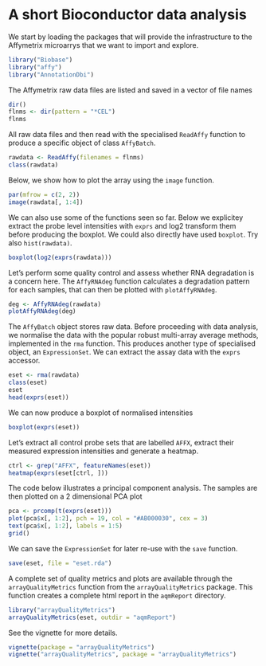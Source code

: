 # A short Bioconductor data analysis

We start by loading the packages that will provide the infrastructure 
to the Affymetrix microarrys that we want to import and explore.

```r
library("Biobase")
library("affy")
library("AnnotationDbi")
```

The Affymetrix raw data files are listed and saved in a vector of file names


```r
dir()
flnms <- dir(pattern = "*CEL")
flnms
```

All raw data files and then read with the specialised `ReadAffy` function
to produce a specific object of class `AffyBatch`.

```r
rawdata <- ReadAffy(filenames = flnms)
class(rawdata)
```

Below, we show how to plot the array using the `image` function.

```r
par(mfrow = c(2, 2))
image(rawdata[, 1:4])
```

We can also use some of the functions seen so far. 
Below we explicitey extract the probe level intensities with `exprs` and 
log2 transform them before producing the boxplot. 
We could also directly have used `boxplot`. 
Try also `hist(rawdata)`.

```r
boxplot(log2(exprs(rawdata)))
```

Let's perform some quality control and assess whether RNA degradation is a concern here. 
The `AffyRNAdeg` function calculates a degradation pattern for each samples, 
that can then be plotted with `plotAffyRNAdeg`.

```r
deg <- AffyRNAdeg(rawdata)
plotAffyRNAdeg(deg)
```

The `AffyBatch` object stores raw data. Before proceeding with data analysis, 
we normalise the data with the popular robust multi-array average methods, 
implemented in the `rma` function. This produces another type of specialised 
object, an `ExpressionSet`. We can extract the assay data with the `exprs` 
accessor.

```r
eset <- rma(rawdata)
class(eset)
eset
head(exprs(eset))
```

We can now produce a boxplot of normalised intensities

```r
boxplot(exprs(eset))
```

Let's extract all control probe sets that are labelled `AFFX`, 
extract their measured expression intensities and generate a 
heatmap.

```r
ctrl <- grep("AFFX", featureNames(eset))
heatmap(exprs(eset[ctrl, ]))
```

The code below illustrates a principal component analysis. 
The samples are then plotted on a 2 dimensional PCA plot 

```r
pca <- prcomp(t(exprs(eset)))
plot(pca$x[, 1:2], pch = 19, col = "#AB000030", cex = 3)
text(pca$x[, 1:2], labels = 1:5)
grid()
```

We can save the `ExpressionSet` for later re-use with the 
`save` function.

```r
save(eset, file = "eset.rda")
```

A complete set of quality metrics and plots are available through the 
`arrayQualityMetrics` function from the `arrayQualityMetrics` package. 
This function creates a complete html report in the `aqmReport` directory. 


```r
library("arrayQualityMetrics")
arrayQualityMetrics(eset, outdir = "aqmReport")
```

See the vignette for more details.

```r
vignette(package = "arrayQualityMetrics")
vignette("arrayQualityMetrics", package = "arrayQualityMetrics")
```
